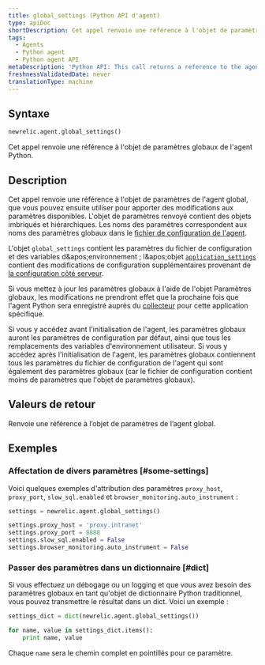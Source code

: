 ```yaml
---
title: global_settings (Python API d'agent)
type: apiDoc
shortDescription: Cet appel renvoie une référence à l'objet de paramètres globaux de l'agent Python.
tags:
  - Agents
  - Python agent
  - Python agent API
metaDescription: 'Python API: This call returns a reference to the agent''s global settings object.'
freshnessValidatedDate: never
translationType: machine
---
```


## Syntaxe

```py
newrelic.agent.global_settings()
```

Cet appel renvoie une référence à l'objet de paramètres globaux de l'agent Python.

## Description

Cet appel renvoie une référence à l'objet de paramètres de l'agent global, que vous pouvez ensuite utiliser pour apporter des modifications aux paramètres disponibles. L'objet de paramètres renvoyé contient des objets imbriqués et hiérarchiques. Les noms des paramètres correspondent aux noms des paramètres globaux dans le [fichier de configuration de l'agent](/docs/agents/python-agent/installation-and-configuration/python-agent-configuration).

L'objet `global_settings` contient les paramètres du fichier de configuration et des variables d&amp;apos;environnement ; l&amp;apos;objet [`application_settings`](/docs/agents/python-agent/python-agent-api/application_settings) contient des modifications de configuration supplémentaires provenant de [la configuration côté serveur](/docs/agents/manage-apm-agents/configuration/configure-agent#ssc).

Si vous mettez à jour les paramètres globaux à l'aide de l'objet Paramètres globaux, les modifications ne prendront effet que la prochaine fois que l'agent Python sera enregistré auprès du [collecteur](/docs/accounts-partnerships/education/getting-started-new-relic/glossary#collector) pour cette application spécifique.

Si vous y accédez avant l'initialisation de l'agent, les paramètres globaux auront les paramètres de configuration par défaut, ainsi que tous les remplacements des variables d'environnement utilisateur. Si vous y accédez après l'initialisation de l'agent, les paramètres globaux contiennent tous les paramètres du fichier de configuration de l'agent qui sont également des paramètres globaux (car le fichier de configuration contient moins de paramètres que l'objet de paramètres globaux).

## Valeurs de retour

Renvoie une référence à l’objet de paramètres de l’agent global.

## Exemples

### Affectation de divers paramètres [#some-settings]

Voici quelques exemples d'attribution des paramètres `proxy_host`, `proxy_port`, `slow_sql.enabled` et `browser_monitoring.auto_instrument` :

```py
settings = newrelic.agent.global_settings()

settings.proxy_host = 'proxy.intranet' 
settings.proxy_port = 8888
settings.slow_sql.enabled = False
settings.browser_monitoring.auto_instrument = False
```

### Passer des paramètres dans un dictionnaire [#dict]

Si vous effectuez un débogage ou un logging et que vous avez besoin des paramètres globaux en tant qu'objet de dictionnaire Python traditionnel, vous pouvez transmettre le résultat dans un dict. Voici un exemple :

```py
settings_dict = dict(newrelic.agent.global_settings())

for name, value in settings_dict.items():
    print name, value
```

Chaque `name` sera le chemin complet en pointillés pour ce paramètre.